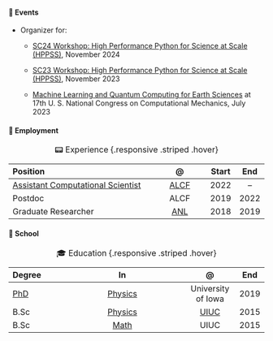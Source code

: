 #### 🎪 Events

- Organizer for:

  - [SC24 Workshop: High Performance Python for Science at Scale (HPPSS)](https://hppss.github.io/SC24/), November 2024

  - [SC23 Workshop: High Performance Python for Science at Scale (HPPSS)](https://hppss.github.io/SC23/), November 2023

  - [Machine Learning and Quantum Computing for Earth Sciences](https://17.usnccm.org/702) at 17th U. S. National Congress on Computational Mechanics, July 2023

#### 👔 Employment

::: {#tbl-experience}
| Position                                                                           |               @              | Start | End  |
|:---------------------------------------------------------------------------------- |:----------------------------:|:-----:|:----:|
| [Assistant Computational Scientist](https://alcf.anl.gov/about/people/sam-foreman) | [ALCF](https://alcf.anl.gov) |  2022 |  --  |
| Postdoc                                                                            |             ALCF             |  2019 | 2022 |
| Graduate Researcher                                                                |  [ANL](https://anl.gov)      |  2018 | 2019 |

: 📟 Experience {.responsive .striped .hover}
:::

#### 🍎 School

::: {#tbl-education}

|            Degree                     |                               In                                                             |               @                    | End  |
|:------------------------------------- |:--------------------------------------------------------------------------------------------:|:----------------------------------:|:----:|
| [PhD](https://bit.ly/sam-foreman-phd) |                  [Physics](https://physics.uiowa.edu/graduate/phd-physics)                   |                University of Iowa  | 2019 |
| B.Sc                                  |  [Physics](https://grainger.illinois.edu/academics/undergraduate/majors-and-minors/physics)  |      [UIUC](https://illinois.edu/) | 2015 |
| B.Sc                                  |                       [Math](https://math.illinois.edu/)                                     |                        UIUC        | 2015 |

: 🎓 Education {.responsive .striped .hover}
:::


